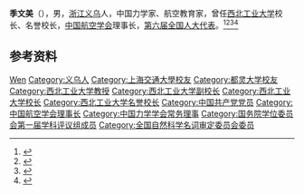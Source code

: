'''季文美'''（{{bd|1912年||2001年}}），男，[[浙江|浙江]][[义乌|义乌]]人，中国力学家、航空教育家，曾任[[西北工业大学|西北工业大学]]校长、名誉校长，[[中国航空学会|中国航空学会]]理事长，[[第六届全国人大代表|第六届全国人大代表]]。<ref>{{Cite book|title=中华人民共和国职官志|author=何虎生, 李耀东, 向常福主编|publisher=中国社会出版社|year=2003|isbn=9787800883934|location=北京|pages=}}</ref><ref>{{Cite book|title=二十世纪中国名人辞典|author=蔡开松, 于信凤主编; 曾卓明, 周溯源, 赵书刚副主编|publisher=辽宁人民出版社|year=1991|isbn=|location=沈阳|pages=}}</ref><ref>{{Cite book|title=浙江民国人物大辞典|author=林吕建主编|publisher=浙江大学出版社|year=2013|isbn=|location=杭州|pages=820}}</ref><ref>{{Cite book|title=民国人物大辞典|author=徐友春主编; 蔡鸿源, 周兴培副主编|publisher=河北人民出版社|year=1991|isbn=|location=石家庄|pages=}}</ref>

== 参考资料 ==
{{reflist}}

{{西北工业大学}}
{{国务院学位委员会第一届学科评议组/理学}}
{{Navboxes
| title  = 季文美在[[中国力学学会|中国力学学会]]的职务
| list1  =
{{中国力学学会第一届理事会}}
}}
{{Navboxes
| title  = 季文美在[[全国科学技术名词审定委员会|全国科学技术名词审定委员会]]的职务
| list1  =
{{全国自然科学名词审定委员会第一届全国委员会}}
{{全国自然科学名词审定委员会第二届全国委员会}}
{{全国自然科学名词审定委员会第三届全国委员会}}
{{全国科学技术名词审定委员会第四届全国委员会}}
}}

{{Authority control}}

{{DEFAULTSORT:Ji季}}
[[Category:季姓|Wen]]
[[Category:义乌人|Category:义乌人]]
[[Category:上海交通大學校友|Category:上海交通大學校友]]
[[Category:都灵大学校友|Category:都灵大学校友]]
[[Category:西北工业大学教授|Category:西北工业大学教授]]
[[Category:西北工业大学副校长|Category:西北工业大学副校长]]
[[Category:西北工业大学校长|Category:西北工业大学校长]]
[[Category:西北工业大学名誉校长|Category:西北工业大学名誉校长]]
[[Category:中国共产党党员|Category:中国共产党党员]]
[[Category:中国航空学会理事长|Category:中国航空学会理事长]]
[[Category:中国力学学会常务理事|Category:中国力学学会常务理事]]
[[Category:国务院学位委员会第一届学科评议组成员|Category:国务院学位委员会第一届学科评议组成员]]
[[Category:全国自然科学名词审定委员会委员|Category:全国自然科学名词审定委员会委员]]


{{中国人物小作品}}